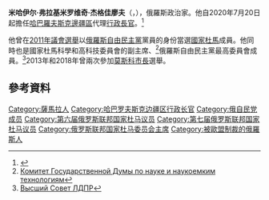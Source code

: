 {{Infobox officeholder
 | honorific-prefix   = 
 | name               = 米哈伊尔·杰格佳廖夫
 | native_name        = Михаил Дегтярёв
 | native_name_lang   = 
 | image              = Михаил Дегтярёв 2014 2.jpg
 | image_size         = 
 | alt                = 
 | caption            = 
 | office             = [[哈巴羅夫斯克邊疆區|哈巴羅夫斯克邊疆區]]代理[[哈巴羅夫斯克邊疆區行政長官|行政長官]] 
 | term_start         = 2020年7月20日
 | term_end           = 
 | president        = [[弗拉基米尔·普京|弗拉基米尔·普京]]
 | predecessor        = [[謝爾蓋·富爾加爾|謝爾蓋·富爾加爾]]
 | successor          = 
 | birth_name         = 米哈伊尔·弗拉基米罗维奇·杰格佳廖夫
 | birth_date         = {{birth date and age|1981|7|10|df=y}}
 | birth_place        = {{USSR}}[[俄羅斯蘇維埃聯邦社會主義共和國|俄羅斯]]古比雪夫（今[[薩馬拉|薩馬拉]]）
 | nationality        = {{RUS}}
 | spouse             = Galina Degtyareva
 | party              = [[俄羅斯自由民主黨|俄羅斯自由民主黨]]（2005年起）
 | otherparty         = [[統一俄羅斯|統一俄羅斯]] (2003–2005)
}}
'''米哈伊尔·弗拉基米罗维奇·杰格佳廖夫'''（{{lang-ru|Михаи́л Влади́мирович Дегтярёв}}，{{bd|1981年|7月10日|||}}），俄羅斯政治家。他自2020年7月20日起擔任[[哈巴羅夫斯克邊疆區|哈巴羅夫斯克邊疆區]]代理[[哈巴羅夫斯克邊疆區行政長官|行政長官]]。<ref>{{Cite web|title= Депутат Госдумы РФ Михаил Дегтярёв назначен врио губернатора Хабаровского края|url=http://kremlin.ru/events/president/news/63689|language=ru}}</ref>

他曾在[[2011年俄羅斯國家杜馬選舉|2011年議會選舉]]以[[俄羅斯自由民主黨|俄羅斯自由民主黨]]黨員的身份當選[[國家杜馬|國家杜馬]]成員。他同時也是國家杜馬科學和高科技委員會的副主席、<ref>[http://komitet2-8.km.duma.gov.ru/site.xp/050056.html Комитет Государственной Думы по науке и наукоемким технологиям]</ref>俄羅斯自由民主黨最高委員會成員。<ref>[http://ldpr.ru/party/Structure/Supreme_Council/ Высший Совет ЛДПР]</ref>2013年和2018年曾兩次參加[[莫斯科市長|莫斯科市長]]選舉。

==參考資料==
{{reflist}}

{{Authority control}}
[[Category:薩馬拉人|Category:薩馬拉人]]
[[Category:哈巴罗夫斯克边疆区行政长官|Category:哈巴罗夫斯克边疆区行政长官]]
[[Category:俄自民党成员|Category:俄自民党成员]]
[[Category:第六届俄罗斯联邦国家杜马议员|Category:第六届俄罗斯联邦国家杜马议员]]
[[Category:第七届俄罗斯联邦国家杜马议员|Category:第七届俄罗斯联邦国家杜马议员]]
[[Category:俄罗斯联邦国家杜马委员会主席|Category:俄罗斯联邦国家杜马委员会主席]]
[[Category:被歐盟制裁的俄羅斯人|Category:被歐盟制裁的俄羅斯人]]